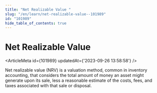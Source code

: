 ```yaml
---
title: "Net Realizable Value "
slug: "/en/learn/net-realizable-value--101989"
id: "101989"
hide_table_of_contents: true
---
```



# Net Realizable Value 

<ArticleMeta id={101989} updatedAt={'2023-09-26 13:58:58'} />
<div className='border-solid border-b border-t-0 my-4 border-[var(--ifm-color-gray-300)]' />

Net realizable value (NRV) is a valuation method, common in inventory accounting, that considers the total amount of money an asset might generate upon its sale, less a reasonable estimate of the costs, fees, and taxes associated with that sale or disposal.
